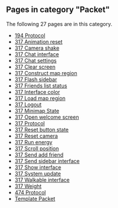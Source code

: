 <!-- DO NOT EDIT BELOW THIS LINE, OR CHANGE THIS COMMENT, CODE AUTOMATICALLY GENERATED BY category.sh -->
== '''Pages in category "Packet"''' ==
The following 27 pages are in this category.
* [[194 Protocol]]
* [[317 Animation reset]]
* [[317 Camera shake]]
* [[317 Chat interface]]
* [[317 Chat settings]]
* [[317 Clear screen]]
* [[317 Construct map region]]
* [[317 Flash sidebar]]
* [[317 Friends list status]]
* [[317 Interface color]]
* [[317 Load map region]]
* [[317 Logout]]
* [[317 Minimap State]]
* [[317 Open welcome screen]]
* [[317 Protocol]]
* [[317 Reset button state]]
* [[317 Reset camera]]
* [[317 Run energy]]
* [[317 Scroll position]]
* [[317 Send add friend]]
* [[317 Send sidebar interface]]
* [[317 Show interface]]
* [[317 System update]]
* [[317 Walkable interface]]
* [[317 Weight]]
* [[474 Protocol]]
* [[Template Packet]]
